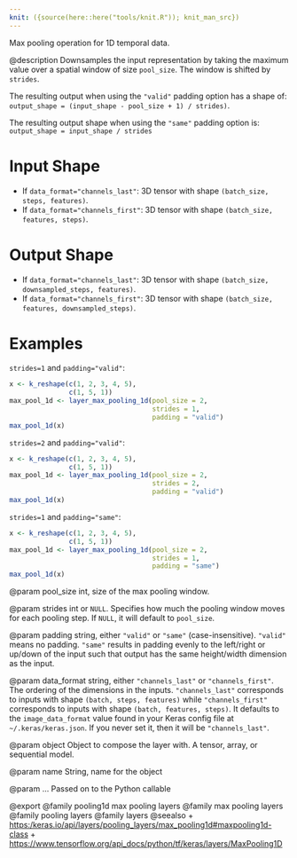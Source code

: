 ```yaml
---
knit: ({source(here::here("tools/knit.R")); knit_man_src})
---
```

Max pooling operation for 1D temporal data.

@description
Downsamples the input representation by taking the maximum value over a
spatial window of size `pool_size`. The window is shifted by `strides`.

The resulting output when using the `"valid"` padding option has a shape of:
`output_shape = (input_shape - pool_size + 1) / strides)`.

The resulting output shape when using the `"same"` padding option is:
`output_shape = input_shape / strides`

# Input Shape
- If `data_format="channels_last"`:
    3D tensor with shape `(batch_size, steps, features)`.
- If `data_format="channels_first"`:
    3D tensor with shape `(batch_size, features, steps)`.

# Output Shape
- If `data_format="channels_last"`:
    3D tensor with shape `(batch_size, downsampled_steps, features)`.
- If `data_format="channels_first"`:
    3D tensor with shape `(batch_size, features, downsampled_steps)`.

# Examples
`strides=1` and `padding="valid"`:

```r
x <- k_reshape(c(1, 2, 3, 4, 5),
               c(1, 5, 1))
max_pool_1d <- layer_max_pooling_1d(pool_size = 2,
                                    strides = 1,
                                    padding = "valid")
max_pool_1d(x)
```

`strides=2` and `padding="valid"`:

```r
x <- k_reshape(c(1, 2, 3, 4, 5),
               c(1, 5, 1))
max_pool_1d <- layer_max_pooling_1d(pool_size = 2,
                                    strides = 2,
                                    padding = "valid")
max_pool_1d(x)
```

`strides=1` and `padding="same"`:

```r
x <- k_reshape(c(1, 2, 3, 4, 5),
               c(1, 5, 1))
max_pool_1d <- layer_max_pooling_1d(pool_size = 2,
                                    strides = 1,
                                    padding = "same")
max_pool_1d(x)
```

@param pool_size
int, size of the max pooling window.

@param strides
int or `NULL`. Specifies how much the pooling window moves
for each pooling step. If `NULL`, it will default to `pool_size`.

@param padding
string, either `"valid"` or `"same"` (case-insensitive).
`"valid"` means no padding. `"same"` results in padding evenly to
the left/right or up/down of the input such that output has the same
height/width dimension as the input.

@param data_format
string, either `"channels_last"` or `"channels_first"`.
The ordering of the dimensions in the inputs. `"channels_last"`
corresponds to inputs with shape `(batch, steps, features)`
while `"channels_first"` corresponds to inputs with shape
`(batch, features, steps)`. It defaults to the `image_data_format`
value found in your Keras config file at `~/.keras/keras.json`.
If you never set it, then it will be `"channels_last"`.

@param object
Object to compose the layer with. A tensor, array, or sequential model.

@param name
String, name for the object

@param ...
Passed on to the Python callable

@export
@family pooling1d max pooling layers
@family max pooling layers
@family pooling layers
@family layers
@seealso
+ <https:/keras.io/api/layers/pooling_layers/max_pooling1d#maxpooling1d-class>
+ <https://www.tensorflow.org/api_docs/python/tf/keras/layers/MaxPooling1D>
